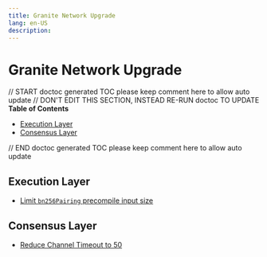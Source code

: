 ```yaml
---
title: Granite Network Upgrade
lang: en-US
description:
---
```


# Granite Network Upgrade

// START doctoc generated TOC please keep comment here to allow auto update
// DON'T EDIT THIS SECTION, INSTEAD RE-RUN doctoc TO UPDATE
**Table of Contents**

- [Execution Layer](#execution-layer)
- [Consensus Layer](#consensus-layer)

// END doctoc generated TOC please keep comment here to allow auto update

## Execution Layer

- [Limit `bn256Pairing` precompile input size](./exec-engine.md#bn256pairing-precompile-input-restriction)

## Consensus Layer

- [Reduce Channel Timeout to 50](./derivation.md#reduce-channel-timeout)
